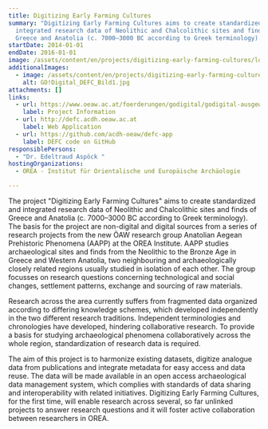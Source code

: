 ```yaml
---
title: Digitizing Early Farming Cultures
summary: "Digitizing Early Farming Cultures aims to create standardized and
  integrated research data of Neolithic and Chalcolithic sites and finds of
  Greece and Anatolia (c. 7000–3000 BC according to Greek terminology). "
startDate: 2014-01-01
endDate: 2016-01-01
image: /assets/content/en/projects/digitizing-early-farming-cultures/logo_project_defc_pottery_collection_rgb3_neu.png
additionalImages:
  - image: /assets/content/en/projects/digitizing-early-farming-cultures/additionalImages/GO!Digital_DEFC_Bild1.jpg
    alt: GO!Digital_DEFC_Bild1.jpg
attachments: []
links:
  - url: https://www.oeaw.ac.at/foerderungen/godigital/godigital-ausgewaehlte-projekte#c63508
    label: Project Information
  - url: http://defc.acdh.oeaw.ac.at
    label: Web Application
  - url: https://github.com/acdh-oeaw/defc-app
    label: DEFC code on GitHub
responsiblePersons:
  - "Dr. Edeltraud Aspöck "
hostingOrganizations:
  - OREA - Institut für Orientalische und Europäische Archäologie

---
```

The project "Digitizing Early Farming Cultures" aims to create standardized and integrated research data of Neolithic and Chalcolithic sites and finds of Greece and Anatolia (c. 7000–3000 BC according to Greek terminology). The basis for the project are non-digital and digital sources from a series of research projects from the new ÖAW research group Anatolian Aegean Prehistoric Phenomena (AAPP) at the OREA Institute. AAPP studies archaeological sites and finds from the Neolithic to the Bronze Age in Greece and Western Anatolia,  two neighbouring and archaeologically closely related regions usually studied in isolation of each other. The group focusses on research questions concerning technological and social changes, settlement patterns, exchange and sourcing of raw materials.

Research across the area currently suffers from fragmented data organized according to differing knowledge schemes, which developed independently in the two different research traditions. Independent terminologies and chronologies have developed, hindering collaborative research. To provide a basis for studying archaeological phenomena collaboratively across the whole region, standardization of research data is required.

The aim of this project is to harmonize existing datasets, digitize analogue data from publications and integrate metadata for easy access and data reuse. The data will be made available in an open access archaeological data management system, which complies with standards of data sharing and interoperability with related initiatives. Digitizing Early Farming Cultures, for the first time, will enable research across several, so far unlinked projects to answer research questions and it will foster active collaboration between researchers in OREA.
